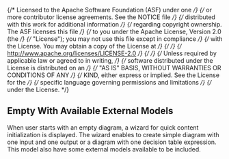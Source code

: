 {/* Licensed to the Apache Software Foundation (ASF) under one */}
{/* or more contributor license agreements. See the NOTICE file */}
{/* distributed with this work for additional information */}
{/* regarding copyright ownership. The ASF licenses this file */}
{/* to you under the Apache License, Version 2.0 (the */}
{/* "License"); you may not use this file except in compliance */}
{/* with the License. You may obtain a copy of the License at */}
{/*  */}
{/* http://www.apache.org/licenses/LICENSE-2.0 */}
{/*  */}
{/* Unless required by applicable law or agreed to in writing, */}
{/* software distributed under the License is distributed on an */}
{/* "AS IS" BASIS, WITHOUT WARRANTIES OR CONDITIONS OF ANY */}
{/* KIND, either express or implied. See the License for the */}
{/* specific language governing permissions and limitations */}
{/* under the License. */}


<Meta title="MDX/Misc/EmptyWithAvailableExternalModelsStories" of={EmptyWithAvailableExternalModelsStories} />

## Empty With Available External Models

When user starts with an empty diagram, a wizard for quick content initialization is displayed.
The wizard enables to create simple diagram with one input and one output or a diagram with one decision table expression.
This model also have some external models available to be included.
